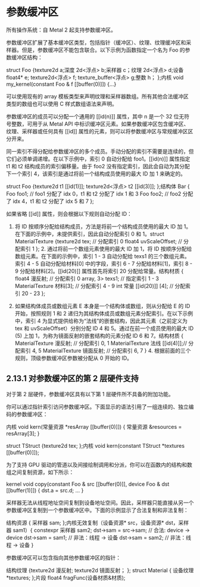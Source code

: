 # 参数缓冲区

<OrigninalPDF title="2.13 Argument Buffers" />

所有操作系统：自 Metal 2 起支持参数缓冲区。

参数缓冲区扩展了基本缓冲区类型，包括指针（缓冲区）、纹理、纹理缓冲区和采样器。但是，参数缓冲区不能包含联合。以下示例为函数指定一个名为 Foo 的参数缓冲区结构：

struct Foo {texture2d a;深度 2d<浮点> b;采样器 c；纹理 2d<浮点> d;设备 float4\* e; texture2d<浮点> f; texture_buffer<浮点> g;整数 h； };内核 void my_kernel(constant Foo & f [[buffer(0)]]) {...}

可以使用现有的 array 模板类型来声明纹理和采样器数组。所有其他合法缓冲区类型的数组也可以使用 C 样式数组语法来声明。

参数缓冲区的成员可以分配一个通用的 [[id(n)]] 属性，其中 n 是一个 32 位无符号整数，可用于从 Metal API 中标识缓冲区元素。如果参数缓冲区包含缓冲区、纹理、采样器或任何具有 [[id]] 属性的元素，则可以将参数缓冲区与常规缓冲区区分开来。

同一索引不得分配给参数缓冲区的多个成员。手动分配的索引不需要是连续的，但它们必须单调递增。在以下示例中，索引 0 自动分配给 foo1。[[id(n)]] 属性指定 t1 和 t2 结构成员的索引偏移量。由于 foo2 没有指定索引，因此会自动为其分配下一个索引 4，该索引是通过将前一个结构成员使用的最大 ID 加 1 来确定的。

struct Foo {texture2d t1 [[id(1)]]; texture2d<浮点> t2 [[id(3)]]; };结构体 Bar { Foo foo1; // foo1 分配了 idx 0，t1 和 t2 分配了 idx 1 和 3 Foo foo2; // foo2 分配了 idx 4，t1 和 t2 分配了 idx 5 和 7 };

如果省略 [[id]] 属性，则会根据以下规则自动分配 ID：

1. 将 ID 按顺序分配给结构成员，方法是将前一个结构成员使用的最大 ID 加 1。在下面的示例中，未提供索引，因此自动分配索引 0 和 1。struct MaterialTexture {texture2d tex; // 分配索引 0 float4 uvScaleOffset; // 分配索引 1 }; 2. 通过将前一个数组元素使用的最大 ID 加 1，将 ID 按顺序分配给数组元素。在下面的示例中，索引 1 - 3 自动分配给 texs1 的三个数组元素。索引 4 - 5 自动分配给材料[0] 中的字段，索引 6 - 7 分配给材料[1]，索引 8 - 9 分配给材料[2]。[[id(20)]] 属性首先将索引 20 分配给常量。结构材质 { float4 漫反射; // 分配索引 0 array, 3> texs1; // 指定索引 1 - 3 MaterialTexture 材料[3]; // 分配索引 4 - 9 int 常量 [[id(20)]] [4]; // 分配索引 20 - 23 };

2. 如果结构体成员或数组元素 E 本身是一个结构体或数组，则从分配给 E 的 ID 开始，按照规则 1 和 2 递归为其结构体成员或数组元素分配索引。在以下示例中，索引 4 为显式提供给称为“法线”的嵌套结构，因此其元素（之前定义为 tex 和 uvScaleOffset）分别分配 ID 4 和 5。通过在前一个成员使用的最大 ID (5) 上加 1，为称为镜面反射的嵌套结构的元素分配 ID 6 和 7。结构材质 { MaterialTexture 漫反射; // 分配索引 0, 1 MaterialTexture 法线 [[id(4)]];// 分配索引 4, 5 MaterialTexture 镜面反射; // 分配索引 6, 7 } 4. 根据前面的三个规则，顶级参数缓冲区参数被分配从 0 开始的 ID。

## 2.13.1 对参数缓冲区的第 2 层硬件支持

对于第 2 层硬件，参数缓冲区具有以下第 1 层硬件所不具备的附加功能。

你可以通过指针索引访问参数缓冲区。下面显示的语法引用了一组连续的、独立编码的参数缓冲区：

内核 void kern(常量资源 \*resArray [[buffer(0)]]) { 常量资源 &resources = resArray[3]; }

struct TStruct {texture2d tex; };内核 void kern(constant TStruct \*textures [[buffer(0)]]);

为了支持 GPU 驱动的管道以及间接绘制调用和分派，你可以在函数内的结构和数组之间复制资源，如下所示：

kernel void copy(constant Foo & src [[buffer(0)]], device Foo & dst [[buffer(1)]]) { dst.a = src.d; ... }

采样器无法从线程地址空间复制到设备地址空间。因此，采样器只能直接从另一个参数缓冲区复制到一个参数缓冲区中。下面的示例显示了合法复制和非法复制：

结构资源 { 采样器 sam; };内核无效复制（设备资源* src，设备资源* dst，采样器 sam1）{ constexpr 采样器 sam2; dst->sam = src->sam; // 合法: device -> device dst->sam = sam1; // 非法：线程 -> 设备 dst->sam = sam2; // 非法：线程 -> 设备 }

参数缓冲区可以包含指向其他参数缓冲区的指针：

结构纹理 {texture2d 漫反射; texture2d 镜面反射； }; struct Material { 设备纹理 \*textures; };片段 float4 fragFunc(设备材质&材质);
